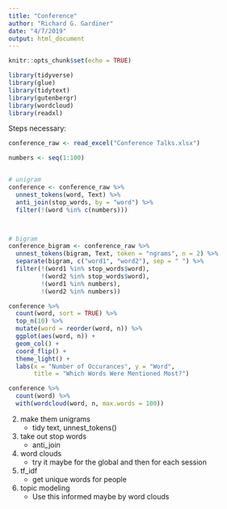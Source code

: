 ```yaml
---
title: "Conference"
author: "Richard G. Gardiner"
date: "4/7/2019"
output: html_document
---
```


```r
knitr::opts_chunk$set(echo = TRUE)
```


```r
library(tidyverse)
library(glue)
library(tidytext)
library(gutenbergr)
library(wordcloud)
library(readxl)
```

Steps necessary:

```r
conference_raw <- read_excel("Conference Talks.xlsx")

numbers <- seq(1:100)


# unigram
conference <- conference_raw %>%
  unnest_tokens(word, Text) %>%
  anti_join(stop_words, by = "word") %>%
  filter(!(word %in% c(numbers)))



# bigram
conference_bigram <- conference_raw %>%
  unnest_tokens(bigram, Text, token = "ngrams", n = 2) %>%
  separate(bigram, c("word1", "word2"), sep = " ") %>%
  filter(!(word1 %in% stop_words$word),
         !(word2 %in% stop_words$word),
         !(word1 %in% numbers),
         !(word2 %in% numbers))

conference %>%
  count(word, sort = TRUE) %>%
  top_n(10) %>%
  mutate(word = reorder(word, n)) %>%
  ggplot(aes(word, n)) +
  geom_col() +
  coord_flip() +
  theme_light() +
  labs(x = "Number of Occurances", y = "Word",
       title = "Which Words Were Mentioned Most?")

conference %>%
  count(word) %>%
  with(wordcloud(word, n, max.words = 100))
```




2. make them unigrams
    - tidy text, unnest_tokens()
3. take out stop words
    - anti_join
4. word clouds
    - try it maybe for the global and then for each session
5. tf_idf
    - get unique words for people
6. topic modeling
    - Use this informed maybe by word clouds